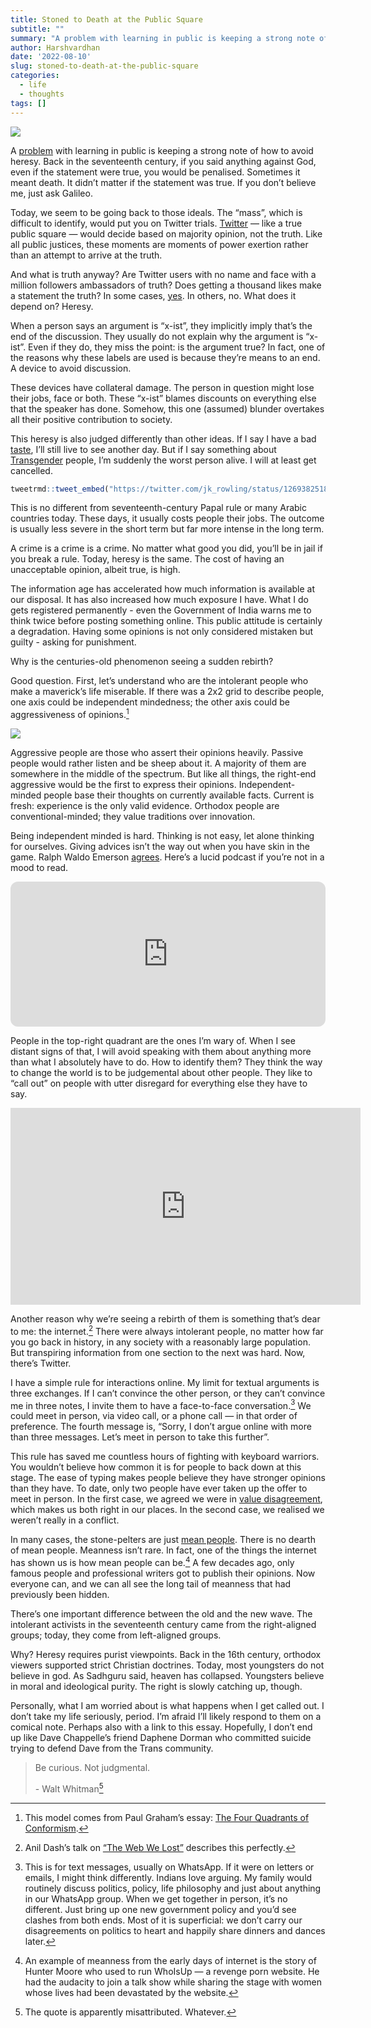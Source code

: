 ```yaml
---
title: Stoned to Death at the Public Square
subtitle: ""
summary: "A problem with learning in public is keeping a strong note of how to avoid heresy. Back in the seventeenth century, if you said anything against God, even if the statement were true, you would be penalised. Sometimes it meant death. It didn't matter if the statement was true. If you don't believe me, just ask Galileo."
author: Harshvardhan
date: '2022-08-10'
slug: stoned-to-death-at-the-public-square
categories:
  - life
  - thoughts
tags: []
---
```


![](images/ACS_0001.jpg)

A [problem](https://www.xorph.com/nfd/2021/04/21/toward-translucency/) with learning in public is keeping a strong note of how to avoid heresy. Back in the seventeenth century, if you said anything against God, even if the statement were true, you would be penalised. Sometimes it meant death. It didn't matter if the statement was true. If you don't believe me, just ask Galileo.

Today, we seem to be going back to those ideals. The "mass", which is difficult to identify, would put you on Twitter trials. [Twitter](https://www.harsh17.in/elon-gets-twitter/) --- like a true public square --- would decide based on majority opinion, not the truth. Like all public justices, these moments are moments of power exertion rather than an attempt to arrive at the truth.

And what is truth anyway? Are Twitter users with no name and face with a million followers ambassadors of truth? Does getting a thousand likes make a statement the truth? In some cases, [yes](https://www.harsh17.in/improbable-doesn-t-mean-impossible/). In others, no. What does it depend on? Heresy.

When a person says an argument is "x-ist", they implicitly imply that's the end of the discussion. They usually do not explain why the argument is "x-ist". Even if they do, they miss the point: is the argument true? In fact, one of the reasons why these labels are used is because they're means to an end. A device to avoid discussion.

These devices have collateral damage. The person in question might lose their jobs, face or both. These "x-ist" blames discounts on everything else that the speaker has done. Somehow, this one (assumed) blunder overtakes all their positive contribution to society.

This heresy is also judged differently than other ideas. If I say I have a bad [taste](http://www.paulgraham.com/goodtaste.html), I'll still live to see another day. But if I say something about [Transgender](https://twitter.com/jk_rowling/status/1269382518362509313?s=20&t=3RIybuGR1UJ1JRCgO40nLg) people, I'm suddenly the worst person alive. I will at least get cancelled.

```r
tweetrmd::tweet_embed("https://twitter.com/jk_rowling/status/1269382518362509313?lang=en")
```

This is no different from seventeenth-century Papal rule or many Arabic countries today. These days, it usually costs people their jobs. The outcome is usually less severe in the short term but far more intense in the long term.

A crime is a crime is a crime. No matter what good you did, you'll be in jail if you break a rule. Today, heresy is the same. The cost of having an unacceptable opinion, albeit true, is high.

The information age has accelerated how much information is available at our disposal. It has also increased how much exposure I have. What I do gets registered permanently - even the Government of India warns me to think twice before posting something online. This public attitude is certainly a degradation. Having some opinions is not only considered mistaken but guilty - asking for punishment.

Why is the centuries-old phenomenon seeing a sudden rebirth?

Good question. First, let's understand who are the intolerant people who make a maverick's life miserable. If there was a 2x2 grid to describe people, one axis could be independent mindedness; the other axis could be aggressiveness of opinions.[^1]

[^1]: This model comes from Paul Graham's essay: [The Four Quadrants of Conformism](http://www.paulgraham.com/conformism.html).

![](images/Screen%20Shot%202022-08-10%20at%209.52.15%20PM.png)

Aggressive people are those who assert their opinions heavily. Passive people would rather listen and be sheep about it. A majority of them are somewhere in the middle of the spectrum. But like all things, the right-end aggressive would be the first to express their opinions. Independent-minded people base their thoughts on currently available facts. Current is fresh: experience is the only valid evidence. Orthodox people are conventional-minded; they value traditions over innovation.

Being independent minded is hard. Thinking is not easy, let alone thinking for ourselves. Giving advices isn't the way out when you have skin in the game. Ralph Waldo Emerson [agrees](https://archive.vcu.edu/english/engweb/transcendentalism/authors/emerson/essays/selfreliance.html). Here's a lucid podcast if you're not in a mood to read.

<iframe style="border-radius:12px" src="https://open.spotify.com/embed/episode/7aUJ4C4YpnWetq1UmRcCtH?utm_source=generator" width="100%" height="232" frameBorder="0" allowfullscreen allow="autoplay; clipboard-write; encrypted-media; fullscreen; picture-in-picture">

</iframe>

People in the top-right quadrant are the ones I'm wary of. When I see distant signs of that, I will avoid speaking with them about anything more than what I absolutely have to do. How to identify them? They think the way to change the world is to be judgemental about other people. They like to "call out" on people with utter disregard for everything else they have to say.

<iframe width="560" height="315" src="https://www.youtube.com/embed/qaHLd8de6nM" title="YouTube video player" frameborder="0" allow="accelerometer; autoplay; clipboard-write; encrypted-media; gyroscope; picture-in-picture" allowfullscreen>

</iframe>

Another reason why we're seeing a rebirth of them is something that's dear to me: the internet.[^2] There were always intolerant people, no matter how far you go back in history, in any society with a reasonably large population. But transpiring information from one section to the next was hard. Now, there's Twitter.

[^2]: Anil Dash's talk on ["The Web We Lost"](https://www.youtube.com/watch?v=9KKMnoTTHJk) describes this perfectly.

I have a simple rule for interactions online. My limit for textual arguments is three exchanges. If I can't convince the other person, or they can't convince me in three notes, I invite them to have a face-to-face conversation.[^3] We could meet in person, via video call, or a phone call --- in that order of preference. The fourth message is, "Sorry, I don't argue online with more than three messages. Let's meet in person to take this further".

[^3]: This is for text messages, usually on WhatsApp. If it were on letters or emails, I might think differently. Indians love arguing. My family would routinely discuss politics, policy, life philosophy and just about anything in our WhatsApp group. When we get together in person, it's no different. Just bring up one new government policy and you'd see clashes from both ends. Most of it is superficial: we don't carry our disagreements on politics to heart and happily share dinners and dances later.

This rule has saved me countless hours of fighting with keyboard warriors. You wouldn't believe how common it is for people to back down at this stage. The ease of typing makes people believe they have stronger opinions than they have. To date, only two people have ever taken up the offer to meet in person. In the first case, we agreed we were in [value disagreement](https://www.harsh17.in/arguments/), which makes us both right in our places. In the second case, we realised we weren't really in a conflict.

In many cases, the stone-pelters are just [mean people](http://paulgraham.com/mean.html). There is no dearth of mean people. Meanness isn't rare. In fact, one of the things the internet has shown us is how mean people can be.[^4] A few decades ago, only famous people and professional writers got to publish their opinions. Now everyone can, and we can all see the long tail of meanness that had previously been hidden.

[^4]: An example of meanness from the early days of internet is the story of Hunter Moore who used to run WhoIsUp --- a revenge porn website. He had the audacity to join a talk show while sharing the stage with women whose lives had been devastated by the website.

There's one important difference between the old and the new wave. The intolerant activists in the seventeenth century came from the right-aligned groups; today, they come from left-aligned groups.

Why? Heresy requires purist viewpoints. Back in the 16th century, orthodox viewers supported strict Christian doctrines. Today, most youngsters do not believe in god. As Sadhguru said, heaven has collapsed. Youngsters believe in moral and ideological purity. The right is slowly catching up, though.

Personally, what I am worried about is what happens when I get called out. I don't take my life seriously, period. I'm afraid I'll likely respond to them on a comical note. Perhaps also with a link to this essay. Hopefully, I don't end up like Dave Chappelle's friend Daphene Dorman who committed suicide trying to defend Dave from the Trans community.

> Be curious. Not judgmental.
>
> \- Walt Whitman[^5]

[^5]: The quote is apparently misattributed. Whatever.
